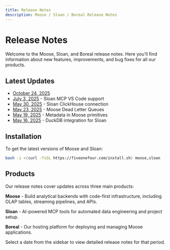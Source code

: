 ```yaml
---
title: Release Notes
description: Moose / Sloan / Boreal Release Notes
---
```



# Release Notes

Welcome to the Moose, Sloan, and Boreal release notes. Here you'll find information about new features, improvements, and bug fixes for all our products.

## Latest Updates

* [October 24, 2025](/release-notes/2025-10-24)
* [July 3, 2025](/release-notes/2025-07-03) - Sloan MCP VS Code support
* [May 30, 2025](/release-notes/2025-05-30) - Sloan ClickHouse connection
* [May 23, 2025](/release-notes/2025-05-23) - Moose Dead Letter Queues
* [May 19, 2025](/release-notes/2025-05-19) - Metadata in Moose primitives
* [May 16, 2025](/release-notes/2025-05-16) - DuckDB integration for Sloan

## Installation

To get the latest versions of Moose and Sloan:

```bash
bash -i <(curl -fsSL https://fiveonefour.com/install.sh) moose,sloan
```

## Products

Our release notes cover updates across three main products:

**Moose** - Build analytical backends with code-first infrastructure, including OLAP tables, streaming pipelines, and APIs.

**Sloan** - AI-powered MCP tools for automated data engineering and project setup.

**Boreal** - Our hosting platform for deploying and managing Moose applications.

<Callout type="info">
Select a date from the sidebar to view detailed release notes for that period.
</Callout>

